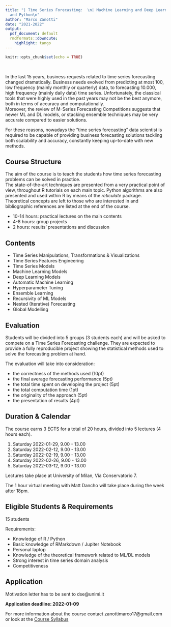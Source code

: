 ```yaml
---
title: "| Time Series Forecasting:  \n| Machine Learning and Deep Learning with R
  and Python\n"
author: "Marco Zanotti"
date: "2021-2022"
output:
  pdf_document: default
  rmdformats::downcute:
    highlight: tango
---
```


```r
knitr::opts_chunk$set(echo = TRUE)
```

&nbsp;  

In the last 15 years, business requests related to time series forecasting
changed dramatically. Business needs evolved from predicting at most
100, low frequency (mainly monthly or quarterly) data, to forecasting 
10.000, high frequency (mainly daily data) time series. 
Unfortunately, the classical tools that were highly used in the past years 
may not be the best anymore, both in terms of accuracy and computationally.  
Moreover, the review of M-Series Forecasting Competitions suggests that 
newer ML and DL models, or stacking ensemble techniques may be very accurate 
compared to easier solutions. 

For these reasons, nowadays the "time series forecasting" data scientist
is required to be capable of providing business forecasting solutions
tackling both scalability and accuracy, constantly keeping up-to-date
with new methods.  


## Course Structure

The aim of the course is to teach the students how time series 
forecasting problems can be solved in practice.  
The state-of-the-art techniques are presented from a very practical 
point of view, throughout R tutorials on each main topic. 
Python algorithms are also presented and used within R by means 
of the *reticulate* package.
Theoretical concepts are left to those who are interested in and 
bibliographic references are listed at the end of the course.

* 10-14 hours: practical lectures on the main contents
* 4-8 hours: group projects
* 2 hours: results' presentations and discussion


## Contents

* Time Series Manipulations, Transformations & Visualizations
* Time Series Features Engineering
* Time Series Models
* Machine Learning Models
* Deep Learning Models
* Automatic Machine Learning
* Hyperparameter Tuning
* Ensemble Learning
* Recursivity of ML Models
* Nested (Iterative) Forecasting
* Global Modelling

\pagebreak


## Evaluation

Students will be divided into 5 groups (3 students each) and 
will be asked to compete on a Time Series Forecasting challenge. 
They are expected to provide a fully reproducible project showing 
the statistical methods used to solve the forecasting problem at hand.  

The evaluation will take into consideration:  

* the correctness of the methods used (10pt)
* the final average forecasting performance (5pt)
* the total time spent on developing the project (5pt)
* the total computation time (1pt)
* the originality of the approach (5pt) 
* the presentation of results (4pt)


## Duration & Calendar

The course earns 3 ECTS for a total of 20 hours, divided into 5 lectures (4 hours each).

1. Saturday 2022-01-29, 9.00 - 13.00
2. Saturday 2022-02-12, 9.00 - 13.00
3. Saturday 2022-02-19, 9.00 - 13.00
4. Saturday 2022-02-26, 9.00 - 13.00
5. Saturday 2022-03-12, 9.00 - 13.00

Lectures take place at University of Milan, Via Conservatorio 7.   

The 1 hour virtual meeting with Matt Dancho will take place during the week after 18pm.


## Eligible Students & Requirements

15 students  
  
Requirements:

* Knowledge of R / Python
* Basic knowledge of RMarkdown / Jupiter Notebook
* Personal laptop
* Knowledge of the theoretical framework related to ML/DL models
* Strong interest in time series domain analysis
* Competitiveness


## Application

Motivation letter has to be sent to dse@unimi.it  

**Application deadline: 2022-01-09**

For more information about the course contact zanottimarco17@gmail.com
or look at the 
[Course Syllabus](https://marcozanotti.github.io/tsforecasting-course/general-infos/tsf_syllabus.html)
